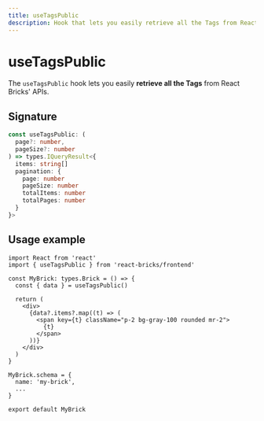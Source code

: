 ```yaml
---
title: useTagsPublic
description: Hook that lets you easily retrieve all the Tags from React Bricks' APIs
---
```


# useTagsPublic

The `useTagsPublic` hook lets you easily **retrieve all the Tags** from React Bricks' APIs.

## Signature

```ts
const useTagsPublic: (
  page?: number,
  pageSize?: number
) => types.IQueryResult<{
  items: string[]
  pagination: {
    page: number
    pageSize: number
    totalItems: number
    totalPages: number
  }
}>
```

## Usage example

```tsx highlight=5
import React from 'react'
import { useTagsPublic } from 'react-bricks/frontend'

const MyBrick: types.Brick = () => {
  const { data } = useTagsPublic()

  return (
    <div>
      {data?.items?.map((t) => (
        <span key={t} className="p-2 bg-gray-100 rounded mr-2">
          {t}
        </span>
      ))}
    </div>
  )
}

MyBrick.schema = {
  name: 'my-brick',
  ...
}

export default MyBrick
```
